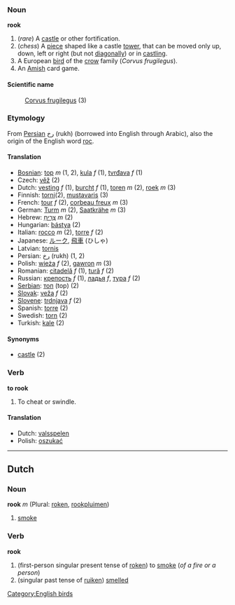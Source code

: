 ===Noun===
'''rook'''

#(''rare'') A [[castle]] or other fortification.
#(''chess'') A [[piece]] shaped like a castle [[tower]], that can be moved only up, down, left or right (but not [[diagonally]]) or in [[castling]].
#A European [[bird]] of the [[crow]] family (''Corvus frugilegus'').
#An [[Amish]] card game.

====Scientific name====
:[[Corvus frugilegus]] (3)

===Etymology===
From [[Persian]] رخ (rukh) (borrowed into English through Arabic), also the origin of the English word [[roc]].

====Translation====
*[[Bosnian]]: [[top]] ''m'' (1, 2), [[kula]] ''f'' (1), [[tvrđava]] ''f'' (1)
*Czech: [[věž]] (2)
*Dutch: [[vesting]] ''f'' (1), [[burcht]] ''f'' (1), [[toren]] ''m''  (2), [[roek]] ''m'' (3)
*Finnish: [[torni]](2), [[mustavaris]] (3)
*French: [[tour#French|tour]] ''f'' (2), [[corbeau freux]] ''m''  (3)
*German: [[Turm]] ''m'' (2), [[Saatkrähe]] ''m'' (3)
*Hebrew: [[צריח|צְרִיחַ]] ''m'' (2)
*Hungarian: [[bástya]] (2)
*Italian: [[rocco]] ''m'' (2), [[torre]] ''f'' (2)
*Japanese: [[ルーク]], [[飛車]] (ひしゃ)
*Latvian: [[tornis]]
*Persian: [[رخ]] (rukh) (1, 2)
*Polish: [[wieża]] ''f'' (2), [[gawron]] ''m'' (3)
*Romanian: [[citadelă]] ''f'' (1), [[tură]] ''f'' (2)
*Russian: [[крепость]] ''f'' (1), [[ладья]] ''f'', [[тура]] ''f'' (2)
*[[Serbian]]: [[топ]] (top) (2)
*[[Slovak]]: [[veža]] ''f'' (2)
*[[Slovene]]: [[trdnjava]] ''f'' (2)
*Spanish: [[torre]] (2)
*Swedish: [[torn]] (2)
*Turkish: [[kale]] (2)

====Synonyms====
*[[castle]] (2)

===Verb===
'''to rook'''

#To cheat or swindle.

====Translation====
*Dutch: [[valsspelen]]
*Polish: [[oszukać]]

----
==Dutch==
===Noun===
'''rook''' ''m'' (Plural: [[roken]], [[rookpluim]]en)

#[[smoke]]

===Verb===
'''rook'''

#(first-person singular present tense of [[roken]]) to [[smoke]] (''of a fire or a person'')
#(singular past tense of [[ruiken]]) [[smell]]ed

[[Category:English birds]]